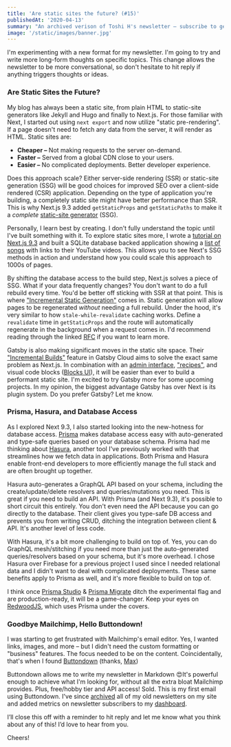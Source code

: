 ```yaml
---
title: 'Are static sites the future? (#15)'
publishedAt: '2020-04-13'
summary: "An archived verison of Toshi H's newsletter – subscribe to get early access."
image: '/static/images/banner.jpg'
---
```


I'm experimenting with a new format for my newsletter.
I'm going to try and write more long-form thoughts on specific topics.
This change allows the newsletter to be more conversational, so don't hesitate
to hit reply if anything triggers thoughts or ideas.

### Are Static Sites the Future?

My blog has always been a static site, from plain HTML to static-site generators
like Jekyll and Hugo and finally to Next.js. For those familiar with Next, I started out
using `next export` and now utilize "static pre-rendering". If a page doesn't need to fetch
any data from the server, it will render as HTML. Static sites are:

- **Cheaper –** Not making requests to the server on-demand.
- **Faster –** Served from a global CDN close to your users.
- **Easier –** No complicated deployments. Better developer experience.

Does this approach scale? Either server-side rendering (SSR) or static-site generation (SSG)
will be good choices for improved SEO over a client-side rendered (CSR) application.
Depending on the type of application you're building, a completely static site might have
better performance than SSR. This is why Next.js 9.3 added `getStaticProps` and `getStaticPaths`
to make it a _complete_ [static-site generator](https://nextjs.org/docs/basic-features/data-fetching) (SSG).

Personally, I learn best by creating. I don't fully understand the topic until I've built
something with it. To explore static sites more, I wrote a [tutorial on Next.js 9.3](https://leerob.io/blog/next-prisma)
and built a SQLite database backed application showing a [list of songs](https://prisma-next.now.sh/) with links to their
YouTube videos. This allows you to see Next's SSG methods in action and understand how you
could scale this approach to 1000s of pages.

By shifting the database access to the build step, Next.js solves a piece of SSG.
What if your data frequently changes? You don't want to do a full rebuild every time.
You'd be better off sticking with SSR at that point. This is where
["Incremental Static Generation"](https://github.com/zeit/next.js/discussions/11552) comes in.
Static generation will allow pages to be regenerated _without_ needing a full rebuild.
Under the hood, it's very similar to how `stale-while-revalidate` caching works.
Define a `revalidate` time in `getStaticProps` and the route will automatically regenerate
in the background when a request comes in. I'd recommend reading through the
linked [RFC](https://github.com/zeit/next.js/discussions/11552) if you want to learn more.

Gatsby is also making significant moves in the static site space.
Their ["Incremental Builds"](https://www.gatsbyjs.com/incremental-builds-beta/) feature in
Gatsby Cloud aims to solve the exact same problem as Next.js. In combination with
an [admin interface](https://github.com/mxstbr/gatsby/blob/rfc/gatsby-admin/rfcs/text/0000-gatsby-admin.md),
["recipes"](https://github.com/gatsbyjs/gatsby/blob/recipes-rfc/rfcs/text/0000-add-gatsby-recipes.md), and
visual code blocks ([Blocks UI](https://blocks-ui.com/)), it will be easier than ever to build
a performant static site. I'm excited to try Gatsby more for some upcoming projects.
In my opinion, the biggest advantage Gatsby has over Next is its plugin system.
Do you prefer Gatsby? Let me know.

### Prisma, Hasura, and Database Access

As I explored Next 9.3, I also started looking into the new-hotness for database access.
[Prisma](https://www.prisma.io/) makes database access easy with auto-generated and
type-safe queries based on your database schema. Prisma had me thinking about
[Hasura](https://hasura.io/), another tool I've previously worked with that streamlines
how we fetch data in applications. Both Prisma and Hasura enable front-end developers to more
efficiently manage the full stack and are often brought up together.

Hasura auto-generates a GraphQL API based on your schema, including the create/update/delete
resolvers and queries/mutations you need. This is great if you need to build an API.
With Prisma (and Next 9.3), it's possible to short circuit this entirely. You don't even
need the API because you can go directly to the database. Their client gives you type-safe
DB access and prevents you from writing CRUD, ditching the integration
between client & API. It's another level of less code.

With Hasura, it's a bit more challenging to build on top of. Yes, you can do GraphQL
mesh/stitching if you need more than just the auto-generated queries/resolvers based on your
schema, but it's more overhead. I chose Hasura over Firebase for a previous project I used
since I needed relational data and I didn't want to deal with complicated deployments.
These same benefits apply to Prisma as well, and it's more flexible to build on top of.

I think once [Prisma Studio](https://prisma.studio/preview?project=imdb) &
[Prisma Migrate](https://www.prisma.io/docs/reference/tools-and-interfaces/prisma-migrate) ditch
the experimental flag and are production-ready, it will be a game-changer. Keep your
eyes on [RedwoodJS](https://redwoodjs.com/), which uses Prisma under the covers.

### Goodbye Mailchimp, Hello Buttondown!

I was starting to get frustrated with Mailchimp's email editor.
Yes, I wanted links, images, and more – but I didn't need the custom formatting or
"business" features. The focus needed to be on the content. Coincidentally, that's when
I found [Buttondown](https://buttondown.email) (thanks, [Max](https://mxstbr.com/))

Buttondown allows me to write my newsletter in Markdown 😍It's powerful enough to achieve
what I'm looking for, without all the extra bloat Mailchimp provides. Plus, free/hobby tier
and API access! Sold. This is my first email using Buttondown. I've since [archived](/newsletter) all
of my old newsletters on my site and added metrics on newsletter subscribers to my [dashboard](/dashboard).

I’ll close this off with a reminder to hit reply and let me know what you think about any
of this! I’d love to hear from you.

Cheers!
